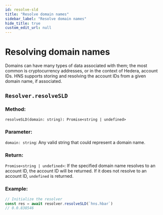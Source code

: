 ```yaml
---
id: resolve-sld
title: "Resolve domain names"
sidebar_label: "Resolve domain names"
hide_title: true
custom_edit_url: null
---
```


# Resolving domain names

Domains can have many types of data associated with them; the most common is cryptocurrency addresses, or in the context of Hedera, account IDs. HNS supports storing and resolving the account IDs from a given domain name, if associated.

## `Resolver.resolveSLD`

### Method:

`resolveSLD(domain: string): Promise<string | undefined>`

### Parameter: 

`domain: string`: Any valid string that could represent a domain name.

### Return:

`Promise<string | undefined>`: If the specified domain name resolves to an account ID, the account ID will be returned. If it does not resolve to an account ID, `undefined` is returned.

### Example:

```javascript
// Initialize the resolver
const res = await resolver.resolveSLD(`hns.hbar`)
// 0.0.838546
```

